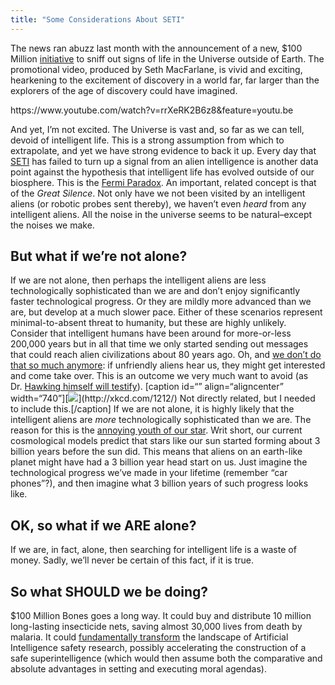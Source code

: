 ```yaml
---
title: "Some Considerations About SETI"
---
```


The news ran abuzz last month with the announcement of a new, $100 Million [initiative](http://www.breakthroughinitiatives.org/) to sniff out signs of life in the Universe outside of Earth. The promotional video, produced by Seth MacFarlane, is vivid and exciting, hearkening to the excitement of discovery in a world far, far larger than the explorers of the age of discovery could have imagined. 

https://www.youtube.com/watch?v=rrXeRK2B6z8&feature=youtu.be

And yet, I'm not excited. The Universe is vast and, so far as we can tell, devoid of intelligent life.  This is a strong assumption from which to extrapolate, and yet we have strong evidence to back it up. Every day that [SETI](http://www.seti.org/) has failed to turn up a signal from an alien intelligence is another data point against the hypothesis that intelligent life has evolved outside of our biosphere. This is the [Fermi Paradox](http://waitbutwhy.com/2014/05/fermi-paradox.html). An important, related concept is that of the _Great Silence_. Not only have we not been visited by an intelligent aliens (or robotic probes sent thereby), we haven't even _heard_ from any intelligent aliens. All the noise in the universe seems to be natural--except the noises we make.

## But what if we're not alone?

If we are not alone, then perhaps the intelligent aliens are less technologically sophisticated than we are and don't enjoy significantly faster technological progress. Or they are mildly more advanced than we are, but develop at a much slower pace. Either of these scenarios represent minimal-to-absent threat to humanity, but these are highly unlikely. Consider that intelligent humans have been around for more-or-less 200,000 years but in all that time we only started sending out messages that could reach alien civilizations about 80 years ago. Oh, and [we don't do that so much anymore](http://what-if.xkcd.com/47/): if unfriendly aliens hear us, they might get interested and come take over. This is an outcome we very much want to avoid (as Dr. [Hawking himself will testify](http://www.nbcnews.com/id/36769422/ns/technology_and_science-space/t/hawking-aliens-may-pose-risks-earth/#.Vaz0TCpViko)). [caption id="" align="aligncenter" width="740"][![](http://imgs.xkcd.com/comics/interstellar_memes.png)](http://xkcd.com/1212/) Not directly related, but I needed to include this.[/caption] If we are not alone, it is highly likely that the intelligent aliens are _more_ technologically sophisticated than we are. The reason for this is the [annoying youth of our star](https://en.wikipedia.org/wiki/Sun). Writ short, our current cosmological models predict that stars like our sun started forming about 3 billion years before the sun did. This means that aliens on an earth-like planet might have had a 3 billion year head start on us. Just imagine the technological progress we've made in your lifetime (remember "car phones"?), and then imagine what 3 billion years of such progress looks like.

## OK, so what if we ARE alone?

If we are, in fact, alone, then searching for intelligent life is a waste of money. Sadly, we'll never be certain of this fact, if it is true.

## So what SHOULD we be doing?

$100 Million Bones goes a long way. It could buy and distribute 10 million long-lasting insecticide nets, saving almost 30,000 lives from death by malaria. It could [fundamentally transform](https://intelligence.org/2015/07/17/miris-2015-summer-fundraiser/) the landscape of Artificial Intelligence safety research, possibly accelerating the construction of a safe superintelligence (which would then assume both the comparative and absolute advantages in setting and executing moral agendas).